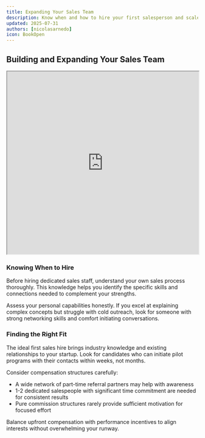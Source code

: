 ```yaml
---
title: Expanding Your Sales Team
description: Know when and how to hire your first salesperson and scale your sales efforts
updated: 2025-07-31
authors: [nicolasarnedo]
icon: BookOpen
---
```


## Building and Expanding Your Sales Team

<div style={{ margin: '2rem 0' }}>
  <iframe 
    src="https://drive.google.com/file/d/1jrqRgirXfZkuoMDHY2muthKB0MwhcA5O/preview" 
    width="100%" 
    height="480" 
    allow="autoplay"
    style={{ border: 'none', borderRadius: '8px' }}
  ></iframe>
</div>

### Knowing When to Hire

Before hiring dedicated sales staff, understand your own sales process thoroughly. This knowledge helps you identify the specific skills and connections needed to complement your strengths.

Assess your personal capabilities honestly. If you excel at explaining complex concepts but struggle with cold outreach, look for someone with strong networking skills and comfort initiating conversations.

### Finding the Right Fit

The ideal first sales hire brings industry knowledge and existing relationships to your startup. Look for candidates who can initiate pilot programs with their contacts within weeks, not months.

Consider compensation structures carefully:
- A wide network of part-time referral partners may help with awareness
- 1-2 dedicated salespeople with significant time commitment are needed for consistent results
- Pure commission structures rarely provide sufficient motivation for focused effort

Balance upfront compensation with performance incentives to align interests without overwhelming your runway.
